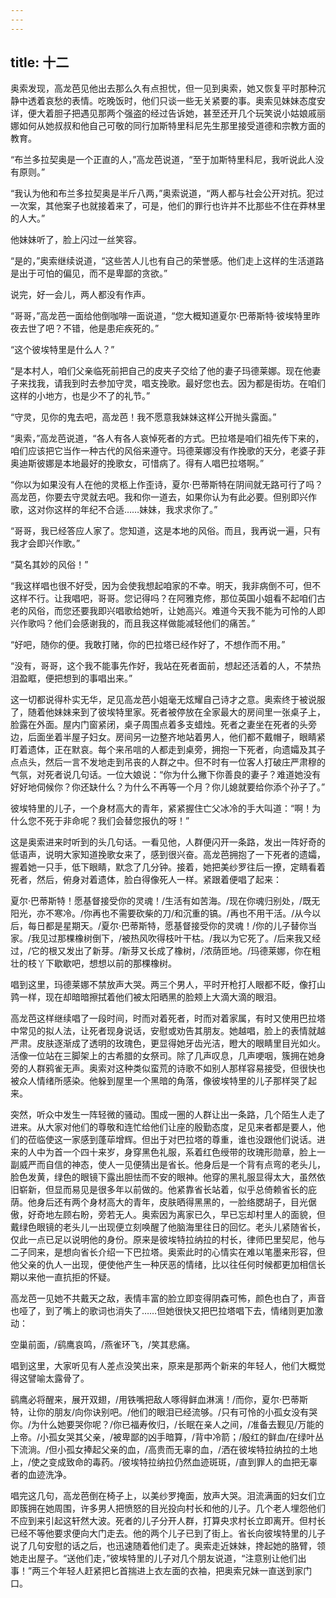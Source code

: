 ```yaml
---
---
---
```

title: 十二
---




奥索发现，高龙芭见他出去那么久有点担忧，但一见到奥索，她又恢复平时那种沉静中透着哀愁的表情。吃晚饭时，他们只谈一些无关紧要的事。奥索见妹妹态度安详，便大着胆子把遇见那两个强盗的经过告诉她，甚至还开几个玩笑说小姑娘戚丽娜如何从她叔叔和他自己可敬的同行加斯特里科尼先生那里接受道德和宗教方面的教育。

“布兰多拉契奥是一个正直的人，”高龙芭说道，“至于加斯特里科尼，我听说此人没有原则。”

“我认为他和布兰多拉契奥是半斤八两，”奥索说道，“两人都与社会公开对抗。犯过一次案，其他案子也就接着来了，可是，他们的罪行也许并不比那些不住在莽林里的人大。”

他妹妹听了，脸上闪过一丝笑容。

“是的，”奥索继续说道，“这些苦人儿也有自己的荣誉感。他们走上这样的生活道路是出于可怕的偏见，而不是卑鄙的贪欲。”

说完，好一会儿，两人都没有作声。

“哥哥，”高龙芭一面给他倒咖啡一面说道，“您大概知道夏尔·巴蒂斯特·彼埃特里昨夜去世了吧？不错，他是患疟疾死的。”

“这个彼埃特里是什么人？”

“是本村人，咱们父亲临死前把自己的皮夹子交给了他的妻子玛德莱娜。现在他妻子来找我，请我到时去参加守灵，唱支挽歌。最好您也去。因为都是街坊。在咱们这样的小地方，也是少不了的礼节。”

“守灵，见你的鬼去吧，高龙芭！我不愿意我妹妹这样公开抛头露面。”

“奥索，”高龙芭说道，“各人有各人哀悼死者的方式。巴拉塔是咱们祖先传下来的，咱们应该把它当作一种古代的风俗来遵守。玛德莱娜没有作挽歌的天分，老婆子菲奥迪斯彼娜是本地最好的挽歌女，可惜病了。得有人唱巴拉塔啊。”

“你以为如果没有人在他的灵柩上作歪诗，夏尔·巴蒂斯特在阴间就无路可行了吗？高龙芭，你要去守灵就去吧。我和你一道去，如果你认为有此必要。但别即兴作歌，这对你这样的年纪不合适……妹妹，我求求你了。”

“哥哥，我已经答应人家了。您知道，这是本地的风俗。而且，我再说一遍，只有我才会即兴作歌。”

“莫名其妙的风俗！”

“我这样唱也很不好受，因为会使我想起咱家的不幸。明天，我非病倒不可，但不这样不行。让我唱吧，哥哥。您记得吗？在阿雅克修，那位英国小姐看不起咱们古老的风俗，而您还要我即兴唱歌给她听，让她高兴。难道今天我不能为可怜的人即兴作歌吗？他们会感谢我的，而且我这样做能减轻他们的痛苦。”

“好吧，随你的便。我敢打赌，你的巴拉塔已经作好了，不想作而不用。”

“没有，哥哥，这个我不能事先作好，我站在死者面前，想起还活着的人，不禁热泪盈眶，便把想到的事唱出来。”

这一切都说得朴实无华，足见高龙芭小姐毫无炫耀自己诗才之意。奥索终于被说服了，随着他妹妹来到了彼埃特里家。死者被停放在全家最大的房间里一张桌子上，脸露在外面。屋内门窗紧闭，桌子周围点着多支蜡烛。死者之妻坐在死者的头旁边，后面坐着半屋子妇女。房间另一边整齐地站着男人，他们都不戴帽子，眼睛紧盯着遗体，正在默哀。每个来吊唁的人都走到桌旁，拥抱一下死者，向遗孀及其子点点头，然后一言不发地走到吊丧的人群之中。但不时有一位客人打破庄严肃穆的气氛，对死者说几句话。一位大娘说：“你为什么撇下你善良的妻子？难道她没有好好地伺候你？你还缺什么？为什么不再等一个月？你儿媳就要给你添个孙子了。”

彼埃特里的儿子，一个身材高大的青年，紧紧握住亡父冰冷的手大叫道：“啊！为什么您不死于非命呢？我们会替您报仇的呀！”

这是奥索进来时听到的头几句话。一看见他，人群便闪开一条路，发出一阵好奇的低语声，说明大家知道挽歌女来了，感到很兴奋。高龙芭拥抱了一下死者的遗孀，握着她一只手，低下眼睛，默念了几分钟。接着，她把美纱罗往后一撩，定睛看着死者，然后，俯身对着遗体，脸白得像死人一样。紧跟着便唱了起来：





夏尔·巴蒂斯特！愿基督接受你的灵魂！/生活有如苦海。/现在你魂归别处，/既无阳光，亦不寒冷。/你再也不需要砍柴的刀/和沉重的镐。/再也不用干活。/从今以后，每日都是星期天。/夏尔·巴蒂斯特，愿基督接受你的灵魂！/你的儿子替你当家。/我见过那棵橡树倒下，/被热风吹得枝叶干枯。/我以为它死了。/后来我又经过，/它的根又发出了新芽。/新芽又长成了橡树，/浓荫匝地。/玛德莱娜，你在粗壮的枝丫下歇歇吧，想想以前的那棵橡树。





唱到这里，玛德莱娜不禁放声大哭。两三个男人，平时开枪打人眼都不眨，像打山鹑一样，现在却暗暗擦拭着他们被太阳晒黑的脸颊上大滴大滴的眼泪。

高龙芭这样继续唱了一段时间，时而对着死者，时而对着家属，有时又使用巴拉塔中常见的拟人法，让死者现身说话，安慰或劝告其朋友。她越唱，脸上的表情就越严肃。皮肤逐渐成了透明的玫瑰色，更显得她牙齿光洁，瞪大的眼睛里目光如火。活像一位站在三脚架上的古希腊的女祭司。除了几声叹息，几声哽咽，簇拥在她身旁的人群鸦雀无声。奥索对这种类似蛮荒的诗歌不如别人那样容易接受，但很快也被众人情绪所感染。他躲到屋里一个黑暗的角落，像彼埃特里的儿子那样哭了起来。

突然，听众中发生一阵轻微的骚动。围成一圈的人群让出一条路，几个陌生人走了进来。从大家对他们的尊敬和连忙给他们让座的殷勤态度，足见来者都是要人，他们的莅临使这一家感到蓬荜增辉。但出于对巴拉塔的尊重，谁也没跟他们说话。进来的人中为首一个四十来岁，身穿黑色礼服，系着红色绶带的玫瑰形勋章，脸上一副威严而自信的神态，使人一见便猜出是省长。他身后是一个背有点弯的老头儿，脸色发黄，绿色的眼镜下露出胆怯而不安的眼神。他穿的黑礼服显得太大，虽然依旧崭新，但显而易见是很多年以前做的。他紧靠省长站着，似乎总倚赖省长的庇荫。他身后还有两个身材高大的青年，皮肤晒得黑黑的，一脸络腮胡子，目光倨傲，好奇地左顾右盼，旁若无人。奥索因为离家已久，早已忘却村里人的面貌，但戴绿色眼镜的老头儿一出现便立刻唤醒了他脑海里往日的回忆。老头儿紧随省长，仅此一点已足以说明他的身份。原来是彼埃特拉纳拉的村长，律师巴里契尼，他与二子同来，是想向省长介绍一下巴拉塔。奥索此时的心情实在难以笔墨来形容，但他父亲的仇人一出现，便使他产生一种厌恶的情绪，比以往任何时候都更加相信长期以来他一直抗拒的怀疑。

高龙芭一见她不共戴天之敌，表情丰富的脸立即变得阴森可怖，颜色也白了，声音也哑了，到了嘴上的歌词也消失了……但她很快又把巴拉塔唱下去，情绪则更加激动：





空巢前面，/鹞鹰哀鸣，/燕雀环飞，/笑其悲痛。





唱到这里，大家听见有人差点没笑出来，原来是那两个新来的年轻人，他们大概觉得这譬喻太露骨了。





鹞鹰必将醒来，展开双翅，/用铁嘴把敌人啄得鲜血淋漓！/而你，夏尔·巴蒂斯特，让你的朋友/向你诀别吧。/他们的眼泪已经流够。/只有可怜的小孤女没有哭你。/为什么她要哭你呢？/你已福寿攸归，/长眠在亲人之间，/准备去觐见/万能的上帝。/小孤女哭其父亲，/被卑鄙的凶手暗算，/背中冷箭；/殷红的鲜血/在绿叶丛下流淌。/但小孤女捧起父亲的血，/高贵而无辜的血，/洒在彼埃特拉纳拉的土地上，/使之变成致命的毒药。/彼埃特拉纳拉仍然血迹斑斑，/直到罪人的血把无辜者的血迹洗净。





唱完这几句，高龙芭倒在椅子上，以美纱罗掩面，放声大哭。泪流满面的妇女们立即簇拥在她周围，许多男人把愤怒的目光投向村长和他的儿子。几个老人埋怨他们不应到来引起这轩然大波。死者的儿子分开人群，打算央求村长立即离开。但村长已经不等他要求便向大门走去。他的两个儿子已到了街上。省长向彼埃特里的儿子说了几句安慰的话之后，也迅速随着他们走了。奥索走近妹妹，搀起她的胳臂，领她走出屋子。“送他们走，”彼埃特里的儿子对几个朋友说道，“注意别让他们出事！”两三个年轻人赶紧把匕首揣进上衣左面的衣袖，把奥索兄妹一直送到家门口。